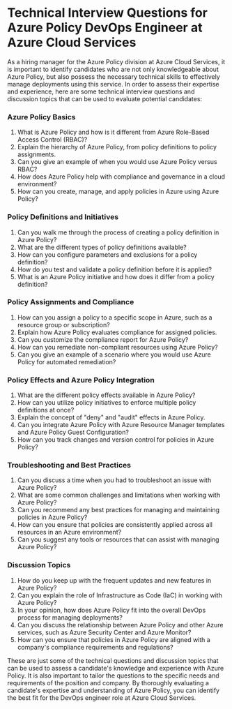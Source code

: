 
# Technical Interview Questions for Azure Policy DevOps Engineer at Azure Cloud Services

As a hiring manager for the Azure Policy division at Azure Cloud Services, it is important to identify candidates who are not only knowledgeable about Azure Policy, but also possess the necessary technical skills to effectively manage deployments using this service. In order to assess their expertise and experience, here are some technical interview questions and discussion topics that can be used to evaluate potential candidates:

### Azure Policy Basics
1. What is Azure Policy and how is it different from Azure Role-Based Access Control (RBAC)?
2. Explain the hierarchy of Azure Policy, from policy definitions to policy assignments.
3. Can you give an example of when you would use Azure Policy versus RBAC?
4. How does Azure Policy help with compliance and governance in a cloud environment?
5. How can you create, manage, and apply policies in Azure using Azure Policy?

### Policy Definitions and Initiatives
1. Can you walk me through the process of creating a policy definition in Azure Policy?
2. What are the different types of policy definitions available?
3. How can you configure parameters and exclusions for a policy definition?
4. How do you test and validate a policy definition before it is applied?
5. What is an Azure Policy initiative and how does it differ from a policy definition?

### Policy Assignments and Compliance
1. How can you assign a policy to a specific scope in Azure, such as a resource group or subscription?
2. Explain how Azure Policy evaluates compliance for assigned policies.
3. Can you customize the compliance report for Azure Policy?
4. How can you remediate non-compliant resources using Azure Policy?
5. Can you give an example of a scenario where you would use Azure Policy for automated remediation?

### Policy Effects and Azure Policy Integration
1. What are the different policy effects available in Azure Policy?
2. How can you utilize policy initiatives to enforce multiple policy definitions at once?
3. Explain the concept of "deny" and "audit" effects in Azure Policy.
4. Can you integrate Azure Policy with Azure Resource Manager templates and Azure Policy Guest Configuration?
5. How can you track changes and version control for policies in Azure Policy?

### Troubleshooting and Best Practices
1. Can you discuss a time when you had to troubleshoot an issue with Azure Policy?
2. What are some common challenges and limitations when working with Azure Policy?
3. Can you recommend any best practices for managing and maintaining policies in Azure Policy?
4. How can you ensure that policies are consistently applied across all resources in an Azure environment?
5. Can you suggest any tools or resources that can assist with managing Azure Policy?

### Discussion Topics
1. How do you keep up with the frequent updates and new features in Azure Policy?
2. Can you explain the role of Infrastructure as Code (IaC) in working with Azure Policy?
3. In your opinion, how does Azure Policy fit into the overall DevOps process for managing deployments?
4. Can you discuss the relationship between Azure Policy and other Azure services, such as Azure Security Center and Azure Monitor?
5. How can you ensure that policies in Azure Policy are aligned with a company's compliance requirements and regulations?

These are just some of the technical questions and discussion topics that can be used to assess a candidate's knowledge and experience with Azure Policy. It is also important to tailor the questions to the specific needs and requirements of the position and company. By thoroughly evaluating a candidate's expertise and understanding of Azure Policy, you can identify the best fit for the DevOps engineer role at Azure Cloud Services.